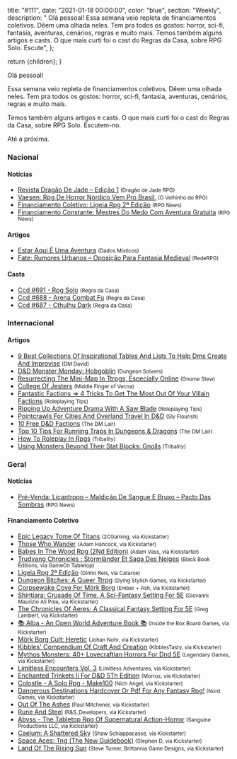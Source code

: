 
  title: "#111",
  date: "2021-01-18 00:00:00",
  color: "blue",
  section: "Weekly",
  description:
    "    Olá pessoal!    Essa semana veio repleta de financiamentos coletivos. Dêem uma olhada neles. Tem pra todos os gostos: horror, sci-fi, fantasia, aventuras, cenários, regras e muito mais.    Temos também alguns artigos e casts. O que mais curti foi o cast do Regras da Casa, sobre RPG Solo. Escute",
};

  return <InternalLayout meta={meta}>{children}</InternalLayout>;
}

Olá pessoal!

Essa semana veio repleta de financiamentos coletivos. Dêem uma olhada neles. Tem pra todos os gostos: horror, sci-fi, fantasia, aventuras, cenários, regras e muito mais.

Temos também alguns artigos e casts. O que mais curti foi o cast do Regras da Casa, sobre RPG Solo. Escutem-no.

Até a próxima.

### Nacional

#### Notícias

- [Revista Dragão De Jade – Edição 1] <small>(Dragão de Jade RPG)</small>
- [Vaesen: Rpg De Horror Nórdico Vem Pro Brasil.] <small>(O Velhinho do RPG)</small>
- [Financiamento Coletivo: Ligeia Rpg 2ª Edição] <small>(RPG News)</small>
- [Financiamento Constante: Mestres Do Medo Com Aventura Gratuita] <small>(RPG News)</small>

#### Artigos

- [Estar Aqui É Uma Aventura] <small>(Dados Místicos)</small>
- [Fate: Rumores Urbanos – Oposição Para Fantasia Medieval] <small>(RedeRPG)</small>

#### Casts

- [Ccd #691 - Rpg Solo] <small>(Regra da Casa)</small>
- [Ccd #688 - Arena Combat Fu] <small>(Regra da Casa)</small>
- [Ccd #687 - Cthulhu Dark] <small>(Regra da Casa)</small>

### Internacional

#### Artigos

- [9 Best Collections Of Inspirational Tables And Lists To Help Dms Create And Improvise] <small>(DM David)</small>
- [D&amp;D Monster Monday: Hobgoblin] <small>(Dungeon Solvers)</small>
- [Resurrecting The Mini-Map In Ttrpgs, Especially Online] <small>(Gnome Stew)</small>
- [College Of Jesters] <small>(Middle Finger of Vecna)</small>
- [Fantastic Factions =&gt; 4 Tricks To Get The Most Out Of Your Villain Factions] <small>(Roleplaying Tips)</small>
- [Ripping Up Adventure Drama With A Saw Blade] <small>(Roleplaying Tips)</small>
- [Pointcrawls For Cities And Overland Travel In D&amp;D] <small>(Sly Flourish)</small>
- [10 Free D&amp;D Factions] <small>(The DM Lair)</small>
- [Top 10 Tips For Running Traps In Dungeons &amp; Dragons] <small>(The DM Lair)</small>
- [How To Roleplay In Rpgs] <small>(Tribality)</small>
- [Using Monsters Beyond Their Stat Blocks: Gnolls] <small>(Tribality)</small>

### Geral

#### Notícias

- [Pré-Venda: Licantropo – Maldição De Sangue E Bruxo – Pacto Das Sombras] <small>(RPG News)</small>

#### Financiamento Coletivo

- [Epic Legacy Tome Of Titans] <small>(2CGaming, via Kickstarter)</small>
- [Those Who Wander] <small>(Adam Hancock, via Kickstarter)</small>
- [Babes In The Wood Rpg (2Nd Edition)] <small>(Adam Vass, via Kickstarter)</small>
- [Trudvang Chronicles : Stormländer Et Saga Des Neiges] <small>(Black Book Éditions, via GameOn Tabletop)</small>
- [Ligeia Rpg 2ª Edição] <small>(Dinho Reis, via Catarse)</small>
- [Dungeon Bitches: A Queer Ttrpg] <small>(Dying Stylish Games, via Kickstarter)</small>
- [Corpsewake Cove For Mörk Borg] <small>(Ember + Ash, via Kickstarter)</small>
- [Shintiara: Crusade Of Time. A Sci-Fantasy Setting For 5E] <small>(Giovanni Maurizio Ali Pola, via Kickstarter)</small>
- [The Chronicles Of Aeres: A Classical Fantasy Setting For 5E] <small>(Greg Lambert, via Kickstarter)</small>
- [📚 Alba - An Open World Adventure Book 📚] <small>(Inside the Box Board Games, via Kickstarter)</small>
- [Mörk Borg Cult: Heretic] <small>(Johan Nohr, via Kickstarter)</small>
- [Kibbles&#039; Compendium Of Craft And Creation] <small>(KibblesTasty, via Kickstarter)</small>
- [Mythos Monsters: 40+ Lovecraftian Horrors For Dnd 5E] <small>(Legendary Games, via Kickstarter)</small>
- [Limitless Encounters Vol. 3] <small>(Limitless Adventures, via Kickstarter)</small>
- [Enchanted Trinkets Ii For D&amp;D 5Th Edition] <small>(Morrus, via Kickstarter)</small>
- [Colostle - A Solo Rpg - Make100] <small>(Nich Angel, via Kickstarter)</small>
- [Dangerous Destinations Hardcover Or Pdf For Any Fantasy Rpg!] <small>(Nord Games, via Kickstarter)</small>
- [Out Of The Ashes] <small>(Paul Mitchener, via Kickstarter)</small>
- [Rune And Steel] <small>(R&amp;S_Developers, via Kickstarter)</small>
- [Abyss - The Tabletop Rpg Of Supernatural Action-Horror] <small>(Sanguine Productions LLC, via Kickstarter)</small>
- [Caelum: A Shattered Sky] <small>(Shaw Schiappacasse, via Kickstarter)</small>
- [Space Aces: Tng (The New Guidebook)] <small>(Stephen D, via Kickstarter)</small>
- [Land Of The Rising Sun] <small>(Steve Turner, Brittannia Game Designs, via Kickstarter)</small>

[financiamento coletivo: ligeia rpg 2ª edição]: https://newsrpg.wordpress.com/2021/01/18/financiamento-coletivo-ligeia-rpg-2a-edicao/
[ligeia rpg 2ª edição]: https://www.catarse.me/ligeia2ed
[pré-venda: licantropo – maldição de sangue e bruxo – pacto das sombras]: https://newsrpg.wordpress.com/2021/01/16/pre-venda-licantropo-maldicao-de-sangue-e-bruxo-pacto-das-sombras/
[vaesen: rpg de horror nórdico vem pro brasil.]: https://ovelhinhodorpg.wordpress.com/2021/01/11/vaesen-rpg-de-horror-nordico-vem-pro-brasil/
[financiamento constante: mestres do medo com aventura gratuita]: https://newsrpg.wordpress.com/2021/01/13/financiamento-constante-mestres-do-medo-com-aventura-gratuita/
[trudvang chronicles : stormländer et saga des neiges]: https://www.gameontabletop.com/cf459/trudvang-chronicles-stormlander-et-saga-des-neiges.html
[limitless encounters vol. 3]: https://www.kickstarter.com/projects/limitless-adventures/limitless-encounters-vol-3
[corpsewake cove for mörk borg]: https://www.kickstarter.com/projects/byemberandash/corpsewake-cove-for-mork-borg
[enchanted trinkets ii for d&amp;d 5th edition]: https://www.kickstarter.com/projects/enworld/enchanted-trinkets-ii-for-dandd-5th-edition
[mythos monsters: 40+ lovecraftian horrors for dnd 5e]: https://www.kickstarter.com/projects/legendarygames/mythos-monsters-40-lovecraftian-horrors-for-dnd-5e
[epic legacy tome of titans]: https://www.kickstarter.com/projects/2cgaming/epic-legacy-tome-of-titans
[kibbles&#039; compendium of craft and creation]: https://www.kickstarter.com/projects/kibblestasty/kibbles-compendium-of-craft-and-creation
[dangerous destinations hardcover or pdf for any fantasy rpg!]: https://www.kickstarter.com/projects/nordgames/dangerous-destinations
[land of the rising sun]: https://www.kickstarter.com/projects/cns5/land-of-the-rising-sun-0
[caelum: a shattered sky]: https://www.kickstarter.com/projects/worldofcaelum/caelum-a-shattered-sky
[the chronicles of aeres: a classical fantasy setting for 5e]: https://www.kickstarter.com/projects/aeres/the-chronicles-of-aeres-a-classical-fantasy-setting-for-5e
[📚 alba - an open world adventure book 📚]: https://www.kickstarter.com/projects/itbboardgames/alba-an-open-world-adventure-book
[colostle - a solo rpg - make100]: https://www.kickstarter.com/projects/colostle/colostle-a-solo-rpg-make100
[space aces: tng (the new guidebook)]: https://www.kickstarter.com/projects/spaceaces/space-aces-rpg-the-new-guidebook
[babes in the wood rpg (2nd edition)]: https://www.kickstarter.com/projects/adamxvass/babes
[abyss - the tabletop rpg of supernatural action-horror]: https://www.kickstarter.com/projects/sanguine/abyss-the-tabletop-rpg-of-supernatural-action-horror
[out of the ashes]: https://www.kickstarter.com/projects/9257403/out-of-the-ashes-2
[rune and steel]: https://www.kickstarter.com/projects/runeandsteel/rune-and-steel
[those who wander]: https://www.kickstarter.com/projects/1536638253/those-who-wander-0
[shintiara: crusade of time. a sci-fantasy setting for 5e]: https://www.kickstarter.com/projects/shintiara/shintiara-crusade-of-time-a-sci-fantasy-setting-for-5e
[mörk borg cult: heretic]: https://www.kickstarter.com/projects/jnohr/mork-borg-cult-heretic
[dungeon bitches: a queer ttrpg]: https://www.kickstarter.com/projects/dyingstylishlygames/dungeon-bitches-a-queer-ttrpg
[d&amp;d monster monday: hobgoblin]: https://www.dungeonsolvers.com/2021/01/11/dd-monster-monday-hobgoblin/
[ripping up adventure drama with a saw blade]: https://www.roleplayingtips.com/campaigns/ripping-up-adventure-drama-with-a-saw-blade/
[9 best collections of inspirational tables and lists to help dms create and improvise]: https://dmdavid.com/tag/10-best-collections-of-inspirational-tables-and-lists-to-help-dms-create-and-improvise/
[ccd #687 - cthulhu dark]: https://regradacasa.podbean.com/e/ccd-687-cthulhu-dark/
[top 10 tips for running traps in dungeons &amp; dragons]: https://www.thedmlair.com/2021/01/12/top-10-tips-for-running-traps-in-dungeons-dragons/
[using monsters beyond their stat blocks: gnolls]: https://www.tribality.com/2021/01/12/using-monsters-beyond-their-stat-blocks-gnolls/
[how to roleplay in rpgs]: https://www.tribality.com/2021/01/13/how-to-roleplay-in-rpgs/
[ccd #688 - arena combat fu]: https://regradacasa.podbean.com/e/ccd-688-arena-combat-fu/
[college of jesters]: https://mfov.magehandpress.com/2021/01/college-of-jesters.html
[resurrecting the mini-map in ttrpgs, especially online]: https://gnomestew.com/resurrecting-the-mini-map-in-ttrpgs-especially-online/
[10 free d&amp;d factions]: https://www.thedmlair.com/2021/01/15/10-free-dd-factions/
[fate: rumores urbanos – oposição para fantasia medieval]: https://www.rederpg.com.br/2021/01/15/fate-rumores-urbanos-oposicao-para-fantasia-medieval/
[revista dragão de jade – edição 1]: https://www.dragaodejaderpg.com.br/2021/01/15/revista-dragao-de-jade-edicao-1/
[fantastic factions =&gt; 4 tricks to get the most out of your villain factions]: https://www.roleplayingtips.com/npcs-roleplaying/fantastic-factions-4-tricks-to-get-the-most-out-of-your-villain-factions/
[pointcrawls for cities and overland travel in d&amp;d]: https://slyflourish.com/pointcrawls.html
[estar aqui é uma aventura]: https://dadosmisticos.com/2021/01/18/estar-aqui-e-uma-aventura/
[ccd #691 - rpg solo]: https://regradacasa.podbean.com/e/ccd-691-rpg-solo/
